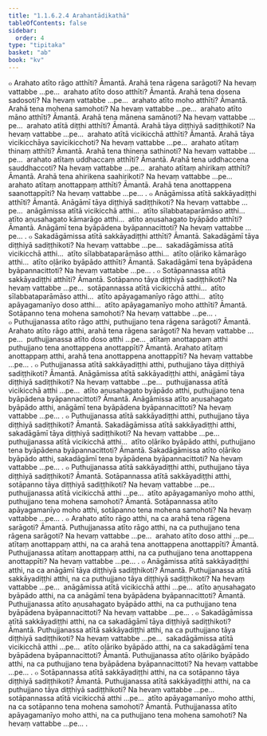 ```yaml
---
title: "1.1.6.2.4 Arahantādikathā"
tableOfContents: false
sidebar:
  order: 4
type: "tipitaka"
basket: "ab"
book: "kv"
---
```



<DynamicBreadcrumb />

<Division number="291" book="kv" bookNo="32" page="106">

<Paragraph number="679" book="kv">
๐ Arahato atīto rāgo atthīti? Āmantā. Arahā tena rāgena sarāgoti? Na hevaṃ vattabbe …pe…  arahato atīto doso atthīti? Āmantā. Arahā tena dosena sadosoti? Na hevaṃ vattabbe …pe…  arahato atīto moho atthīti? Āmantā. Arahā tena mohena samohoti? Na hevaṃ vattabbe …pe…  arahato atīto māno atthīti? Āmantā. Arahā tena mānena samānoti? Na hevaṃ vattabbe …pe…  arahato atītā diṭṭhi atthīti? Āmantā. Arahā tāya diṭṭhiyā sadiṭṭhikoti? Na hevaṃ vattabbe …pe…  arahato atītā vicikicchā atthīti? Āmantā. Arahā tāya vicikicchāya savicikicchoti? Na hevaṃ vattabbe …pe…  arahato atītaṃ thinaṃ atthīti? Āmantā. Arahā tena thinena sathinoti? Na hevaṃ vattabbe …pe…  arahato atītaṃ uddhaccaṃ atthīti? Āmantā. Arahā tena uddhaccena sauddhaccoti? Na hevaṃ vattabbe …pe…  arahato atītaṃ ahirikaṃ atthīti? Āmantā. Arahā tena ahirikena saahirikoti? Na hevaṃ vattabbe …pe…  arahato atītaṃ anottappaṃ atthīti? Āmantā. Arahā tena anottappena saanottappīti? Na hevaṃ vattabbe …pe… .
</Paragraph>

<Paragraph number="680" book="kv">
๐ Anāgāmissa atītā sakkāyadiṭṭhi atthīti? Āmantā. Anāgāmī tāya diṭṭhiyā sadiṭṭhikoti? Na hevaṃ vattabbe …pe…  anāgāmissa atītā vicikicchā atthi…  atīto sīlabbataparāmāso atthi…  atīto aṇusahagato kāmarāgo atthi…  atīto aṇusahagato byāpādo atthīti? Āmantā. Anāgāmī tena byāpādena byāpannacittoti? Na hevaṃ vattabbe …pe… .
</Paragraph>

<Paragraph number="681" book="kv">
๐ Sakadāgāmissa atītā sakkāyadiṭṭhi atthīti? Āmantā. Sakadāgāmī tāya diṭṭhiyā sadiṭṭhikoti? Na hevaṃ vattabbe …pe…  sakadāgāmissa atītā vicikicchā atthi…  atīto sīlabbataparāmāso atthi…  atīto oḷāriko kāmarāgo atthi…  atīto oḷāriko byāpādo atthīti? Āmantā. Sakadāgāmī tena byāpādena byāpannacittoti? Na hevaṃ vattabbe …pe… .
</Paragraph>

<Paragraph number="682" book="kv">
๐ Sotāpannassa atītā sakkāyadiṭṭhi atthīti? Āmantā. Sotāpanno tāya diṭṭhiyā sadiṭṭhikoti? Na hevaṃ vattabbe …pe…  sotāpannassa atītā vicikicchā atthi…  atīto sīlabbataparāmāso atthi…  atīto apāyagamanīyo rāgo atthi…  atīto apāyagamanīyo doso atthi…  atīto apāyagamanīyo moho atthīti? Āmantā. Sotāpanno tena mohena samohoti? Na hevaṃ vattabbe …pe… .
</Paragraph>

</Division>
<Division number="292" book="kv" bookNo="32" page="107">

<Paragraph number="683" book="kv">
๐ Puthujjanassa atīto rāgo atthi, puthujjano tena rāgena sarāgoti? Āmantā. Arahato atīto rāgo atthi, arahā tena rāgena sarāgoti? Na hevaṃ vattabbe …pe…  puthujjanassa atīto doso atthi …pe…  atītaṃ anottappaṃ atthi puthujjano tena anottappena anottappīti? Āmantā. Arahato atītaṃ anottappaṃ atthi, arahā tena anottappena anottappīti? Na hevaṃ vattabbe …pe… .
</Paragraph>

<Paragraph number="684" book="kv">
๐ Puthujjanassa atītā sakkāyadiṭṭhi atthi, puthujjano tāya diṭṭhiyā sadiṭṭhikoti? Āmantā. Anāgāmissa atītā sakkāyadiṭṭhi atthi, anāgāmī tāya diṭṭhiyā sadiṭṭhikoti? Na hevaṃ vattabbe …pe…  puthujjanassa atītā vicikicchā atthi …pe…  atīto aṇusahagato byāpādo atthi, puthujjano tena byāpādena byāpannacittoti? Āmantā. Anāgāmissa atīto aṇusahagato byāpādo atthi, anāgāmī tena byāpādena byāpannacittoti? Na hevaṃ vattabbe …pe… .
</Paragraph>

<Paragraph number="685" book="kv">
๐ Puthujjanassa atītā sakkāyadiṭṭhi atthi, puthujjano tāya diṭṭhiyā sadiṭṭhikoti? Āmantā. Sakadāgāmissa atītā sakkāyadiṭṭhi atthi, sakadāgāmī tāya diṭṭhiyā sadiṭṭhikoti? Na hevaṃ vattabbe …pe…  puthujjanassa atītā vicikicchā atthi…  atīto oḷāriko byāpādo atthi, puthujjano tena byāpādena byāpannacittoti? Āmantā. Sakadāgāmissa atīto oḷāriko byāpādo atthi, sakadāgāmī tena byāpādena byāpannacittoti? Na hevaṃ vattabbe …pe… .
</Paragraph>

<Paragraph number="686" book="kv">
๐ Puthujjanassa atītā sakkāyadiṭṭhi atthi, puthujjano tāya diṭṭhiyā sadiṭṭhikoti? Āmantā. Sotāpannassa atītā sakkāyadiṭṭhi atthi, sotāpanno tāya diṭṭhiyā sadiṭṭhikoti? Na hevaṃ vattabbe …pe…  puthujjanassa atītā vicikicchā atthi …pe…  atīto apāyagamanīyo moho atthi, puthujjano tena mohena samohoti? Āmantā. Sotāpannassa atīto apāyagamanīyo moho atthi, sotāpanno tena mohena samohoti? Na hevaṃ vattabbe …pe… .
</Paragraph>

<Paragraph number="687" book="kv">
๐ Arahato atīto rāgo atthi, na ca arahā tena rāgena sarāgoti? Āmantā. Puthujjanassa atīto rāgo atthi, na ca puthujjano tena rāgena sarāgoti? Na hevaṃ vattabbe …pe…  arahato atīto doso atthi …pe…  atītaṃ anottappaṃ atthi, na ca arahā tena anottappena anottappīti? Āmantā. Puthujjanassa atītaṃ anottappaṃ atthi, na ca puthujjano tena anottappena anottappīti? Na hevaṃ vattabbe …pe… .
</Paragraph>

<Paragraph number="688" book="kv">
๐ Anāgāmissa atītā sakkāyadiṭṭhi atthi, na ca anāgāmī tāya diṭṭhiyā sadiṭṭhikoti? Āmantā. Puthujjanassa atītā sakkāyadiṭṭhi atthi, na ca puthujjano tāya diṭṭhiyā sadiṭṭhikoti? Na hevaṃ vattabbe …pe…  anāgāmissa atītā vicikicchā atthi …pe…  atīto aṇusahagato byāpādo atthi, na ca anāgāmī tena byāpādena byāpannacittoti? Āmantā. Puthujjanassa atīto aṇusahagato byāpādo atthi, na ca puthujjano tena byāpādena byāpannacittoti? Na hevaṃ vattabbe …pe… .
</Paragraph>

<Paragraph number="689" book="kv">
๐ Sakadāgāmissa atītā sakkāyadiṭṭhi atthi, na ca sakadāgāmī tāya diṭṭhiyā sadiṭṭhikoti? Āmantā. Puthujjanassa atītā sakkāyadiṭṭhi atthi, na ca puthujjano tāya diṭṭhiyā sadiṭṭhikoti? Na hevaṃ vattabbe …pe…  sakadāgāmissa atītā vicikicchā atthi …pe…  atīto oḷāriko byāpādo atthi, na ca sakadāgāmī tena byāpādena byāpannacittoti? Āmantā. Puthujjanassa atīto oḷāriko byāpādo atthi, na ca puthujjano tena byāpādena byāpannacittoti? Na hevaṃ vattabbe …pe… .
</Paragraph>

<Paragraph number="690" book="kv">
๐ Sotāpannassa atītā sakkāyadiṭṭhi atthi, na ca sotāpanno tāya diṭṭhiyā sadiṭṭhikoti? Āmantā. Puthujjanassa atītā sakkāyadiṭṭhi atthi, na ca puthujjano tāya diṭṭhiyā sadiṭṭhikoti? Na hevaṃ vattabbe …pe…  sotāpannassa atītā vicikicchā atthi …pe…  atīto apāyagamanīyo moho atthi, na ca sotāpanno tena mohena samohoti? Āmantā. Puthujjanassa atīto apāyagamanīyo moho atthi, na ca puthujjano tena mohena samohoti? Na hevaṃ vattabbe …pe… .
</Paragraph>
</Division>